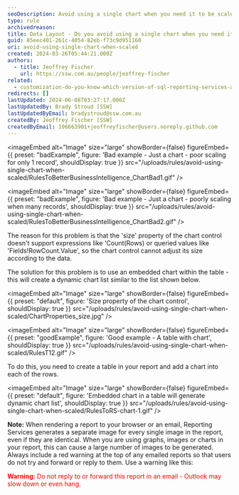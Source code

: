```yaml
---
seoDescription: Avoid using a single chart when you need it to be scaled, instead use an embedded chart within the table for dynamic chart lists.
type: rule
archivedreason:
title: Data Layout - Do you avoid using a single chart when you need it to be scaled?
guid: 85eec401-261c-4054-82eb-f73c9d951160
uri: avoid-using-single-chart-when-scaled
created: 2024-03-26T05:44:21.000Z
authors:
  - title: Jeoffrey Fischer
    url: https://ssw.com.au/people/jeoffrey-fischer
related:
  - customization-do-you-know-which-version-of-sql-reporting-services-and-visual-studio-you-are-using
redirects: []
lastUpdated: 2024-06-08T03:27:17.000Z
lastUpdatedBy: Brady Stroud [SSW]
lastUpdatedByEmail: bradystroud@ssw.com.au
createdBy: Jeoffrey Fischer [SSW]
createdByEmail: 106663901+jeoffreyfischer@users.noreply.github.com
---
```

<imageEmbed
  alt="Image"
  size="large"
  showBorder={false}
  figureEmbed={{
    preset: "badExample",
    figure: 'Bad example - Just a chart - poor scaling for only 1 record',
    shouldDisplay: true
  }}
  src="/uploads/rules/avoid-using-single-chart-when-scaled/RulesToBetterBusinessIntelligence_ChartBad1.gif"
/>

<imageEmbed
  alt="Image"
  size="large"
  showBorder={false}
  figureEmbed={{
    preset: "badExample",
    figure: 'Bad example - Just a chart - poorly scaling when many records',
    shouldDisplay: true
  }}
  src="/uploads/rules/avoid-using-single-chart-when-scaled/RulesToBetterBusinessIntelligence_ChartBad2.gif"
/>

The reason for this problem is that the 'size' property of the chart control doesn't support expressions like 'Count(Rows) or queried values like 'Fields!RowCount.Value', so the chart control cannot adjust its size according to the data.

The solution for this problem is to use an embedded chart within the table - this will create a dynamic chart list similar to the list shown below.


<imageEmbed
  alt="Image"
  size="large"
  showBorder={false}
  figureEmbed={{
    preset: "default",
    figure: 'Size property of the chart control',
    shouldDisplay: true
  }}
  src="/uploads/rules/avoid-using-single-chart-when-scaled/ChartProperties_size.jpg"
/>

<imageEmbed
  alt="Image"
  size="large"
  showBorder={false}
  figureEmbed={{
    preset: "goodExample",
    figure: 'Good example - A table with chart',
    shouldDisplay: true
  }}
  src="/uploads/rules/avoid-using-single-chart-when-scaled/RulesT12.gif"
/>

To do this, you need to create a table in your report and add a chart into each of the rows.


<imageEmbed
  alt="Image"
  size="large"
  showBorder={false}
  figureEmbed={{
    preset: "default",
    figure: 'Embedded chart in a table will generate dynamic chart list',
    shouldDisplay: true
  }}
  src="/uploads/rules/avoid-using-single-chart-when-scaled/RulesToRS-chart-1.gif"
/>

**Note:** When rendering a report to your browser or an email, Reporting Services generates a separate image for every single image in the report, even if they are identical. When you are using graphs, images or charts in your report, this can cause a large number of images to be generated. Always include a red warning at the top of any emailed reports so that users do not try and forward or reply to them. Use a warning like this:

<span style="color:red">**Warning:** Do not reply to or forward this report in an email - Outlook may slow down or even hang.</span>
